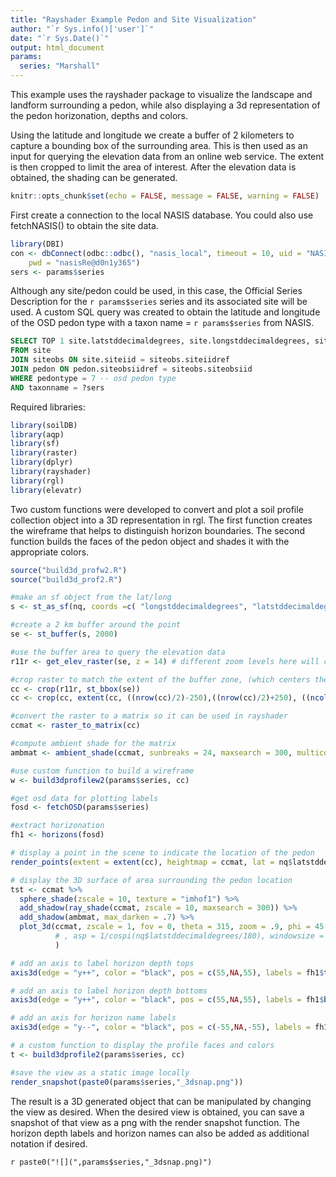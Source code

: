 ```yaml
---
title: "Rayshader Example Pedon and Site Visualization"
author: "`r Sys.info()['user']`"
date: "`r Sys.Date()`"
output: html_document
params:
  series: "Marshall"
---
```


This example uses the rayshader package to visualize the landscape and landform surrounding a pedon, while also displaying a 3d representation of the pedon horizonation, depths and colors.

Using the latitude and longitude we create a buffer of 2 kilometers to capture a bounding box of the surrounding area. This is then used as an input for querying the elevation data from an online web service. The extent is then cropped to limit the area of interest. After the elevation data is obtained, the shading can be generated.

```r
knitr::opts_chunk$set(echo = FALSE, message = FALSE, warning = FALSE)
```

First create a connection to the local NASIS database. You could also use fetchNASIS() to obtain the site data.

```r
library(DBI)
con <- dbConnect(odbc::odbc(), "nasis_local", timeout = 10, uid = "NASISSQLRO", 
    pwd = "nasisRe@d0n1y365")
sers <- params$series
```

Although any site/pedon could be used, in this case, the Official Series Description for the `r params$series` series and its associated site will be used. A custom SQL query was created to obtain the latitude and longitude of the OSD pedon type with a taxon name = `r params$series` from NASIS.

```sql

SELECT TOP 1 site.latstddecimaldegrees, site.longstddecimaldegrees, site.siteiid --if more than one exists, this insures only one is selected
FROM site
JOIN siteobs ON site.siteiid = siteobs.siteiidref
JOIN pedon ON pedon.siteobsiidref = siteobs.siteobsiid
WHERE pedontype = 7 -- osd pedon type
AND taxonname = ?sers
```

Required libraries:

```r
library(soilDB)
library(aqp)
library(sf)
library(raster)
library(dplyr)
library(rayshader)
library(rgl)
library(elevatr)
```

Two custom functions were developed to convert and plot a soil profile collection object into a 3D representation in rgl. The first function creates the wireframe that helps to distinguish horizon boundaries. The second function builds the faces of the pedon object and shades it with the appropriate colors.

```r
source("build3d_profw2.R")
source("build3d_prof2.R")

#make an sf object from the lat/long
s <- st_as_sf(nq, coords =c( "longstddecimaldegrees", "latstddecimaldegrees"), crs = 4326)

#create a 2 km buffer around the point
se <- st_buffer(s, 2000)

#use the buffer area to query the elevation data
r11r <- get_elev_raster(se, z = 14) # different zoom levels here will change the results and formatting significantly

#crop raster to match the extent of the buffer zone, (which centers the raster at the lat/long of the pedon) then crop again to set specific dimensions
cc <- crop(r11r, st_bbox(se))
cc <- crop(cc, extent(cc, ((nrow(cc)/2)-250),((nrow(cc)/2)+250), ((ncol(cc)/2)-250), ((ncol(cc)/2)+250) ))

#convert the raster to a matrix so it can be used in rayshader
ccmat <- raster_to_matrix(cc)

#compute ambient shade for the matrix
ambmat <- ambient_shade(ccmat, sunbreaks = 24, maxsearch = 300, multicore=TRUE)

#use custom function to build a wireframe
w <- build3dprofilew2(params$series, cc)

#get osd data for plotting labels
fosd <- fetchOSD(params$series)

#extract horizonation
fh1 <- horizons(fosd)

# display a point in the scene to indicate the location of the pedon
render_points(extent = extent(cc), heightmap = ccmat, lat = nq$latstddecimaldegrees, long = nq$longstddecimaldegrees, zscale = 1, color = "red")

# display the 3D surface of area surrounding the pedon location
tst <- ccmat %>%
  sphere_shade(zscale = 10, texture = "imhof1") %>%
  add_shadow(ray_shade(ccmat, zscale = 10, maxsearch = 300)) %>%
  add_shadow(ambmat, max_darken = .7) %>%
  plot_3d(ccmat, zscale = 1, fov = 0, theta = 315, zoom = .9, phi = 45
          # , asp = 1/cospi(nq$latstddecimaldegrees/180), windowsize = c(768, 768) #this can be used to adjust the aspect for higher latitudes
          )

# add an axis to label horizon depth tops
axis3d(edge = "y++", color = "black", pos = c(55,NA,55), labels = fh1$top, at = (max(fh1$bottom*2)-fh1$top*2) + cc@data@max +(500 - max(fh1$bottom)*2))

# add an axis to label horizon depth bottoms
axis3d(edge = "y++", color = "black", pos = c(55,NA,55), labels = fh1$bottom, at = (max(fh1$bottom*2)-fh1$bottom*2) + cc@data@max +(500 - max(fh1$bottom)*2))

# add an axis for horizon name labels
axis3d(edge = "y--", color = "black", pos = c(-55,NA,-55), labels = fh1$hzname, at = ((max(fh1$bottom)-((fh1$bottom+fh1$top))) ) + cc@data@max +(500 - max(fh1$bottom)))

# a custom function to display the profile faces and colors
t <- build3dprofile2(params$series, cc)

#save the view as a static image locally
render_snapshot(paste0(params$series,"_3dsnap.png"))

```

The result is a 3D generated object that can be manipulated by changing the view as desired. When the desired view is obtained, you can save a snapshot of that view as a png with the render snapshot function. The horizon depth labels and horizon names can also be added as additional notation if desired.

`r paste0("![](",params$series,"_3dsnap.png)")`
